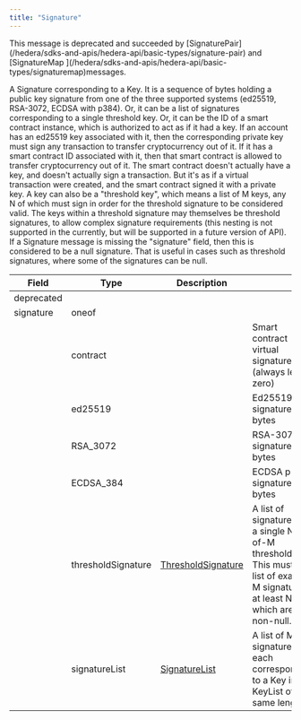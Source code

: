---
title: "Signature"
---


<Info>
This message is deprecated and succeeded by [SignaturePair](/hedera/sdks-and-apis/hedera-api/basic-types/signature-pair) and [SignatureMap ](/hedera/sdks-and-apis/hedera-api/basic-types/signaturemap)messages.
</Info>

A Signature corresponding to a Key. It is a sequence of bytes holding a public key signature from one of the three supported systems (ed25519, RSA-3072, ECDSA with p384). Or, it can be a list of signatures corresponding to a single threshold key. Or, it can be the ID of a smart contract instance, which is authorized to act as if it had a key. If an account has an ed25519 key associated with it, then the corresponding private key must sign any transaction to transfer cryptocurrency out of it. If it has a smart contract ID associated with it, then that smart contract is allowed to transfer cryptocurrency out of it. The smart contract doesn't actually have a key, and doesn't actually sign a transaction. But it's as if a virtual transaction were created, and the smart contract signed it with a private key. A key can also be a "threshold key", which means a list of M keys, any N of which must sign in order for the threshold signature to be considered valid. The keys within a threshold signature may themselves be threshold signatures, to allow complex signature requirements (this nesting is not supported in the currently, but will be supported in a future version of API). If a Signature message is missing the "signature" field, then this is considered to be a null signature. That is useful in cases such as threshold signatures, where some of the signatures can be null.

| Field      | Type               | Description                                                                                                    | ​                                                                                                                                      |
| ---------- | ------------------ | -------------------------------------------------------------------------------------------------------------- | -------------------------------------------------------------------------------------------------------------------------------------- |
| deprecated | ​                  | ​                                                                                                              | ​                                                                                                                                      |
| signature  | oneof              | ​                                                                                                              | ​                                                                                                                                      |
| ​          | contract           | ​                                                                                                              | Smart contract virtual signature (always length zero)                                                                                  |
| ​          | ed25519            | ​                                                                                                              | Ed25519 signature bytes                                                                                                                |
| ​          | RSA\_3072          | ​                                                                                                              | RSA-3072 signature bytes                                                                                                               |
| ​          | ECDSA\_384         | ​                                                                                                              | ECDSA p-384 signature bytes                                                                                                            |
| ​          | thresholdSignature | ​[ThresholdSignature](/hedera/sdks-and-apis/hedera-api/basic-types/thresholdsignature)​ | A list of signatures for a single N-of-M threshold Key. This must be a list of exactly M signatures, at least N of which are non-null. |
| ​          | signatureList      | ​[SignatureList](/hedera/sdks-and-apis/hedera-api/basic-types/signature-list)​          | A list of M signatures, each corresponding to a Key in a KeyList of the same length.                                                   |

#### <a href="#undefined" id="undefined"></a>
